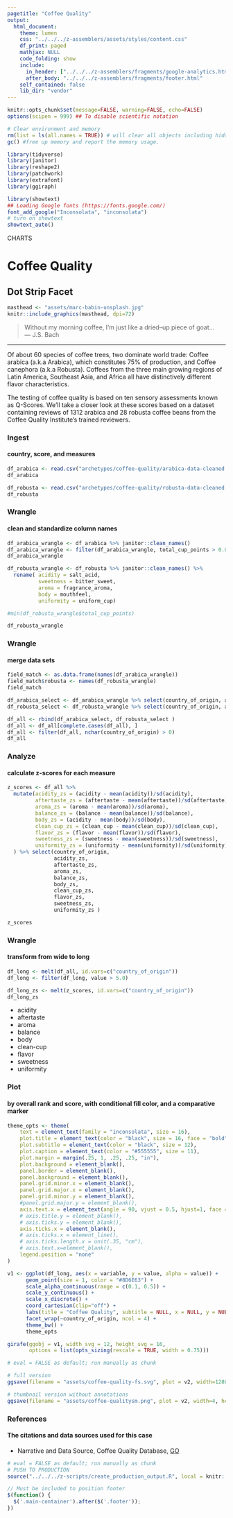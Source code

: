 ```yaml
---
pagetitle: "Coffee Quality"
output:
  html_document:
    theme: lumen
    css: "../../../z-assemblers/assets/styles/content.css"
    df_print: paged
    mathjax: NULL
    code_folding: show
    include:
      in_header: ["../../../z-assemblers/fragments/google-analytics.html", "../../../z-assemblers/fragments/header.html"]
      after_body: "../../../z-assemblers/fragments/footer.html"
    self_contained: false
    lib_dir: "vendor"
---
```


```r

knitr::opts_chunk$set(message=FALSE, warning=FALSE, echo=FALSE)
options(scipen = 999) ## To disable scientific notation

# Clear environment and memory
rm(list = ls(all.names = TRUE)) # will clear all objects including hidden objects.
gc() #free up memory and report the memory usage.

library(tidyverse)
library(janitor)
library(reshape2)
library(patchwork)
library(extrafont)
library(ggiraph)

library(showtext)
## Loading Google fonts (https://fonts.google.com/)
font_add_google("Inconsolata", "inconsolata")
# turn on showtext
showtext_auto()

```

<div class="activity">
CHARTS  
</div>

# Coffee Quality
## Dot Strip Facet

```r

masthead <- "assets/marc-babin-unsplash.jpg"
knitr::include_graphics(masthead, dpi=72)

```


> Without my morning coffee, I’m just like a dried–up piece of goat...\
--- J.S. Bach\

***

Of about 60 species of coffee trees, two dominate world trade: Coffee arabica (a.k.a Arabica), which constitutes 75% of production, and Coffee canephora (a.k.a Robusta). Coffees from the three main growing regions of Latin America, Southeast Asia, and Africa all have distinctively different flavor characteristics.

The testing of coffee quality is based on ten sensory assessments known as Q-Scores.  We'll take a closer look at these scores based on a dataset containing reviews of 1312 arabica and 28 robusta coffee beans from the Coffee Quality Institute's trained reviewers.

### Ingest
#### country, score, and measures


```r

df_arabica <- read.csv("archetypes/coffee-quality/arabica-data-cleaned.csv", header = TRUE, stringsAsFactors = FALSE)
df_arabica

df_robusta <- read.csv("archetypes/coffee-quality/robusta-data-cleaned.csv", header = TRUE, stringsAsFactors = FALSE)
df_robusta

```


### Wrangle
#### clean and standardize column names


```r

df_arabica_wrangle <- df_arabica %>% janitor::clean_names()
df_arabica_wrangle <- filter(df_arabica_wrangle, total_cup_points > 0.00 )
df_arabica_wrangle

df_robusta_wrangle <- df_robusta %>% janitor::clean_names() %>% 
  rename( acidity = salt_acid, 
          sweetness = bitter_sweet,
          aroma = fragrance_aroma, 
          body = mouthfeel, 
          uniformity = uniform_cup)

#min(df_robusta_wrangle$total_cup_points)

df_robusta_wrangle

```


### Wrangle
#### merge data sets

```r

field_match <- as.data.frame(names(df_arabica_wrangle))
field_match$robusta <- names(df_robusta_wrangle)
field_match

df_arabica_select <- df_arabica_wrangle %>% select(country_of_origin, acidity, aftertaste,aroma, balance, body, clean_cup, flavor, sweetness, uniformity)
df_robusta_select <- df_robusta_wrangle %>% select(country_of_origin, acidity, aftertaste,aroma, balance, body, clean_cup, flavor, sweetness, uniformity)

df_all <- rbind(df_arabica_select, df_robusta_select )
df_all <- df_all[complete.cases(df_all), ]
df_all <- filter(df_all, nchar(country_of_origin) > 0)
df_all

```


### Analyze
#### calculate z-scores for each measure


```r

z_scores <- df_all %>% 
  mutate(acidity_zs = (acidity - mean(acidity))/sd(acidity),
         aftertaste_zs = (aftertaste - mean(aftertaste))/sd(aftertaste),
         aroma_zs = (aroma - mean(aroma))/sd(aroma),
         balance_zs = (balance - mean(balance))/sd(balance),
         body_zs = (acidity - mean(body))/sd(body),
         clean_cup_zs = (clean_cup - mean(clean_cup))/sd(clean_cup),
         flavor_zs = (flavor - mean(flavor))/sd(flavor),
         sweetness_zs = (sweetness - mean(sweetness))/sd(sweetness),
         uniformity_zs = (uniformity - mean(uniformity))/sd(uniformity)
  ) %>% select(country_of_origin, 
               acidity_zs, 
               aftertaste_zs, 
               aroma_zs, 
               balance_zs, 
               body_zs, 
               clean_cup_zs, 
               flavor_zs, 
               sweetness_zs, 
               uniformity_zs )

z_scores

```


### Wrangle
#### transform from wide to long


```r

df_long <- melt(df_all, id.vars=c("country_of_origin"))
df_long <- filter(df_long, value > 5.0)

df_long_zs <- melt(z_scores, id.vars=c("country_of_origin"))
df_long_zs


```


* acidity
* aftertaste
* aroma
* balance
* body
* clean-cup
* flavor
* sweetness
* uniformity


### Plot 
#### by overall rank and score, with conditional fill color, and a comparative marker


```r

theme_opts <- theme(
    text = element_text(family = "inconsolata", size = 16), 
    plot.title = element_text(color = "black", size = 16, face = "bold"),
    plot.subtitle = element_text(color = "black", size = 12),
    plot.caption = element_text(color = "#555555", size = 11),
    plot.margin = margin(.25, 1, .25, .25, "in"),
    plot.background = element_blank(),
    panel.border = element_blank(),
    panel.background = element_blank(),
    panel.grid.minor.x = element_blank(),
    panel.grid.major.x = element_blank(),
    panel.grid.minor.y = element_blank(),
    #panel.grid.major.y = element_blank(),
    axis.text.x = element_text(angle = 90, vjust = 0.5, hjust=1, face = "bold", margin = margin(t = 8.5)),
    # axis.title.y = element_blank(),
    # axis.ticks.y = element_blank(),
    axis.ticks.x = element_blank(),
    # axis.ticks.x = element_line(),
    # axis.ticks.length.x = unit(.35, "cm"),
    # axis.text.x=element_blank(),
    legend.position = "none"
)

v1 <- ggplot(df_long, aes(x = variable, y = value, alpha = value)) + 
      geom_point(size = 1, color = "#8D6E63") +
      scale_alpha_continuous(range = c(0.1, 0.5)) +
      scale_y_continuous() +
      scale_x_discrete() + 
      coord_cartesian(clip="off") +
      labs(title = "Coffee Quality", subtitle = NULL, x = NULL, y = NULL) +
      facet_wrap(~country_of_origin, ncol = 4) +
      theme_bw() +
      theme_opts

girafe(ggobj = v1, width_svg = 12, height_svg = 16,
       options = list(opts_sizing(rescale = TRUE, width = 0.75)))

```



```r

# eval = FALSE as default; run manually as chunk

# full version
ggsave(filename = "assets/coffee-quality-fs.svg", plot = v2, width=1280/72, height=720/72)

# thumbnail version without annotations
ggsave(filename = "assets/coffee-qualitysm.png", plot = v2, width=4, height=2.25)

```


### References
#### The citations and data sources used for this case

* Narrative and Data Source, Coffee Quality Database, [GO](https://github.com/jldbc/coffee-quality-database){target="_blank"}


```r

# eval = FALSE as default; run manually as chunk
# PUSH TO PRODUCTION
source("../../../z-scripts/create_production_output.R", local = knitr::knit_global())

```



```js

// Must be included to position footer
$(function() {
  $('.main-container').after($('.footer'));
})

```

